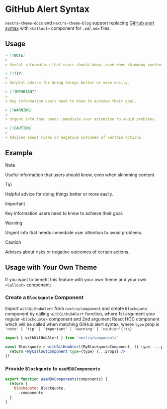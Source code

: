 # GitHub Alert Syntax

`nextra-theme-docs` and `nextra-theme-blog` support replacing
[GitHub alert syntax](https://docs.github.com/en/get-started/writing-on-github/getting-started-with-writing-and-formatting-on-github/basic-writing-and-formatting-syntax#alerts)
with `<Callout>` component for `.md`/`.mdx` files.

## Usage

```md filename="Markdown"
> [!NOTE]
>
> Useful information that users should know, even when skimming content.

> [!TIP]
>
> Helpful advice for doing things better or more easily.

> [!IMPORTANT]
>
> Key information users need to know to achieve their goal.

> [!WARNING]
>
> Urgent info that needs immediate user attention to avoid problems.

> [!CAUTION]
>
> Advises about risks or negative outcomes of certain actions.
```

## Example

> [!NOTE]
>
> Useful information that users should know, even when skimming content.

> [!TIP]
>
> Helpful advice for doing things better or more easily.

> [!IMPORTANT]
>
> Key information users need to know to achieve their goal.

> [!WARNING]
>
> Urgent info that needs immediate user attention to avoid problems.

> [!CAUTION]
>
> Advises about risks or negative outcomes of certain actions.

## Usage with Your Own Theme

If you want to benefit this feature with your own theme and your own `<Callout>` component:


<Steps>

### Create a `Blockquote` Component

Import `withGitHubAlert` from `nextra/component` and create `Blockquote` component by calling `withGitHubAlert`
function, where 1st argument your regular `<blockquote>` component and 2nd argument React HOC
component which will be called when matching GitHub alert syntax, where `type` prop is `'note' | 'tip' | 'important' | 'warning' | 'caution'{:ts}`

```jsx
import { withGitHubAlert } from 'nextra/components'

const Blockquote = withGitHubAlert(MyBlockquoteComponent, ({ type, ...props }) => {
  return <MyCalloutComponent type={type} {...props} />
})
```

### Provide `Blockquote` to `useMDXComponents`

```jsx filename="my-mdx-components.js"
export function useMDXComponents(components) {
  return {
    blockquote: Blockquote,
    ...components
  }
}
```

</Steps>
